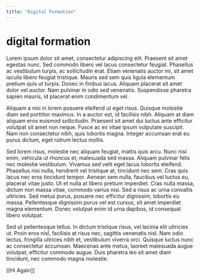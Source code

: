 ```yaml
---
title: "Digital Formation"
---
```


# digital formation

Lorem ipsum dolor sit amet, consectetur adipiscing elit. Praesent sit amet egestas nunc. Sed commodo libero vel lacus consectetur feugiat. Phasellus ac vestibulum turpis, ac sollicitudin erat. Etiam venenatis auctor mi, sit amet iaculis libero feugiat tristique. Mauris sed sem quis ligula elementum pretium quis ut turpis. Donec in finibus lacus. Aliquam placerat sit amet dolor vel auctor. Nam pulvinar in odio sed venenatis. Suspendisse pharetra sapien mauris, id placerat enim condimentum vel.

Aliquam a nisi in lorem posuere eleifend ut eget risus. Quisque molestie diam sed porttitor maximus. In a auctor est, id facilisis nibh. Aliquam at diam aliquam eros euismod sollicitudin. Praesent sit amet dui luctus ante efficitur volutpat sit amet non neque. Fusce ac ex vitae ipsum vulputate suscipit. Nam non consectetur nibh, quis lobortis magna. Integer accumsan erat eu purus dictum, eget rutrum lectus mollis.

Sed lorem risus, molestie nec aliquam feugiat, mattis quis arcu. Nunc nisi enim, vehicula ut rhoncus et, malesuada sed massa. Aliquam pulvinar felis nec molestie vestibulum. Vivamus sed velit eget lacus lobortis eleifend. Phasellus nisi nulla, hendrerit vel tristique at, tincidunt nec sem. Cras quis lacus nec eros tincidunt tempor. Aenean sem nulla, faucibus vel luctus eu, placerat vitae justo. Ut et nulla at libero pretium imperdiet. Cras nulla massa, dictum non massa vitae, commodo varius nisi. Sed a risus ac urna convallis ultricies. Sed metus purus, posuere nec efficitur dignissim, lobortis eu massa. Pellentesque dignissim purus vel est cursus, sit amet imperdiet magna elementum. Donec volutpat enim id urna dapibus, id consequat libero volutpat.

Sed ut pellentesque tellus. In dictum tristique risus, vel lacinia elit ultricies ut. Proin eros nisl, facilisis at risus nec, sagittis venenatis nisl. Nam odio lectus, fringilla ultrices nibh et, vestibulum viverra orci. Quisque luctus nunc ac consectetur accumsan. Maecenas ante metus, laoreet malesuada augue volutpat, efficitur commodo augue. Duis pharetra leo sit amet diam tincidunt, nec commodo magna molestie.

[[Hi Again]]